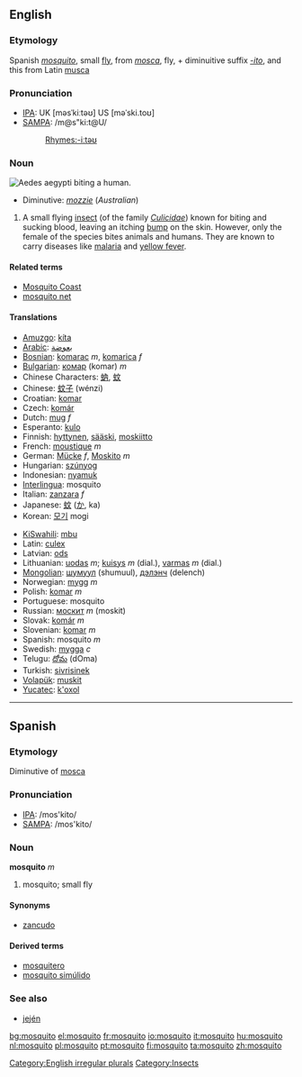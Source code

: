 {{see|Mosquito}}
{{wikipedia}}
==English==
=== Etymology ===
Spanish ''[[mosquito#Spanish|mosquito]]'', small [[fly]], from ''[[mosca]]'', fly, + diminuitive suffix ''[[-ito]]'', and this from Latin [[musca]]

===Pronunciation===
*[[w:IPA|IPA]]: UK [məsˈkiːtəʊ] US [məˈski.toʊ]
*[[w:SAMPA|SAMPA]]: /m@s"ki:t@U/
*:[[Rhymes:English:-iːtəʊ|Rhymes:-iːtəʊ]]

=== Noun ===
[[Image:Aedes_aegypti_biting_human.jpg|thumb|right|''Aedes aegypti'' biting a human.]]
[[Category:English irregular plurals]]
{{en-noun2|'''mosquito'''|'''[[mosquitoes]] '''or''' [[mosquitos]]'''}}
{{red}}
*Diminutive: ''[[mozzie]]'' (''Australian'')
{{bottom}}

#[[Category:Insects]] A small flying [[insect]] (of the family ''[[Culicidae]]'') known for biting and sucking blood, leaving an itching [[bump]] on the skin. However, only the female of the species bites animals and humans. They are known to carry diseases like [[malaria]] and [[yellow fever]]. 

==== Related terms ====
*[[Mosquito Coast]]
*[[mosquito net]]

==== Translations ====
{{top}}
*[[Amuzgo]]: [[kíta]]
*[[Arabic]]: [[بعوضة]]
*[[Bosnian]]: [[komarac]] ''m'', [[komarica]] ''f''
*[[Bulgarian]]: [[комар]] (komar) ''m''
*Chinese Characters: [[蚋]], [[蚊]]
*Chinese: [[蚊子]] (wénzi)
*Croatian: [[komar]]
*Czech: [[komár]]
*Dutch: [[mug]] ''f''
*Esperanto: [[kulo]]
*Finnish: [[hyttynen]], [[sääski]], [[moskiitto]]
*French: [[moustique]] ''m''
*German: [[Mücke]] ''f'', [[Moskito]] ''m''
*Hungarian: [[szúnyog]]
*Indonesian: [[nyamuk]]
*[[Interlingua]]: mosquito
*Italian: [[zanzara]] ''f''
*Japanese: [[蚊]] ([[か]], ka)
*Korean: [[모기]] mogi
{{mid}}
*[[KiSwahili]]: [[mbu]]
*Latin: [[culex]]
*Latvian: [[ods]]
*Lithuanian: [[uodas]] ''m''; [[kuisys]] ''m'' (dial.), [[varmas]] ''m'' (dial.)
*[[Mongolian]]: [[шумуул]] (shumuul), [[дэлэнч]] (delench)
*Norwegian: [[mygg]] ''m''
*Polish: [[komar]] ''m''
*Portuguese: mosquito
*Russian: [[москит]] ''m'' (moskit)<!-- was [[комар|кома́р]] ''m'' (komár), but this means gnat, midge -->
*Slovak: [[komár#Slovak|komár]] ''m''
*Slovenian: [[komar]] ''m''
*Spanish: mosquito ''m''
*Swedish: [[mygga]] ''c''
*Telugu: [[దోమ]] (dOma)
*Turkish: [[sivrisinek]]
*[[Volapük]]: [[muskit]]
*[[Yucatec]]: [[k'oxol]]
{{bottom}}

----

==Spanish==

===Etymology===
Diminutive of [[mosca]]

===Pronunciation===
*[[w:IPA|IPA]]: /mos'kito/
*[[w:SAMPA|SAMPA]]: /mos'kito/

===Noun===
'''mosquito''' ''m''
# mosquito; small fly

====Synonyms====
*[[zancudo]] {{m}}

====Derived terms====
*[[mosquitero]]
*[[mosquito simúlido]]

===See also===
*[[jején]] {{m}}

[[bg:mosquito]]
[[el:mosquito]]
[[fr:mosquito]]
[[io:mosquito]]
[[it:mosquito]]
[[hu:mosquito]]
[[nl:mosquito]]
[[pl:mosquito]]
[[pt:mosquito]]
[[fi:mosquito]]
[[ta:mosquito]]
[[zh:mosquito]]